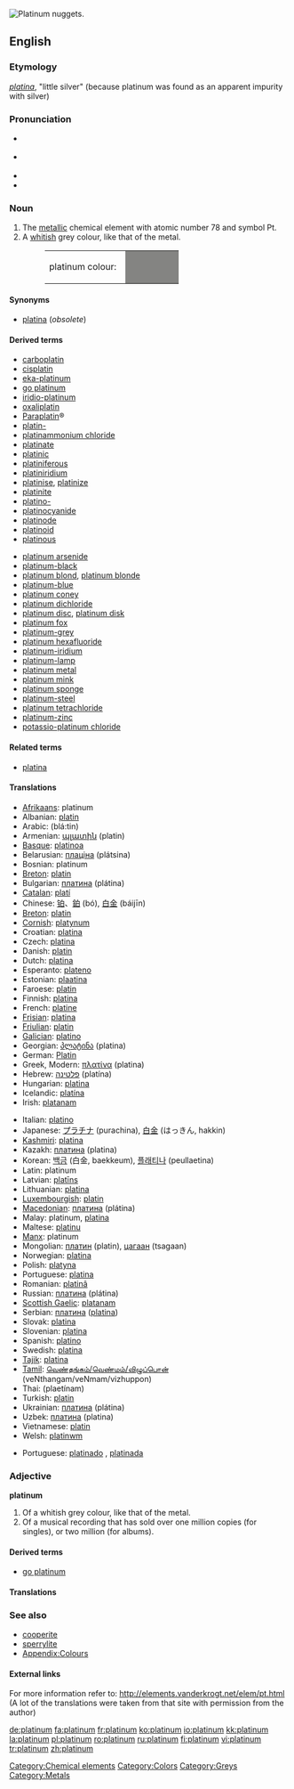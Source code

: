 [[Image:Platinum_nuggets.jpg|thumb|right|Platinum nuggets.]]
{{wikipedia}}
==English==

{{elements|Pt|iridium|Ir|gold|Au}}

===Etymology===
{{Sp.}} ''[[platina#Spanish|platina]]'', "little silver" (because platinum was found as an apparent impurity with silver)

===Pronunciation===
*{{italbrac|[[RP]]}} {{IPA|/ˈplætɪnəm/}}
*{{italbrac|US}} {{IPA|/ˈplætənəm/ or /ˈplætnəm/}}
*{{audio|en-uk-platinum.ogg|Audio (UK)}}
*{{audio|en-us-platinum.ogg|Audio (US)}}

===Noun===
{{en-noun|-}}
{{wikipedia}}

# The [[metallic]] chemical element with atomic number 78 and symbol Pt.
# A [[whitish]] grey colour, like that of the metal.
#:<table><tr><td>platinum colour: &nbsp;</td><td bgcolor="#848482" width="80">&nbsp; </td></tr></table>

====Synonyms====
*[[platina]] (''obsolete'')

====Derived terms====
{{top2}}
*[[carboplatin]]
*[[cisplatin]]
*[[eka-platinum]]
*[[go platinum]]
*[[iridio-platinum]]
*[[oxaliplatin]]
*[[w:Carboplatin|Paraplatin]]&reg;
*[[platin-]]
*[[platinammonium chloride]]
*[[platinate]]
*[[platinic]]
*[[platiniferous]]
*[[platiniridium]]
*[[platinise]], [[platinize]]
*[[platinite]]
*[[platino-]]
*[[platinocyanide]]
*[[platinode]]
*[[platinoid]]
*[[platinous]]
{{mid2}}
*[[platinum arsenide]]
*[[platinum-black]]
*[[platinum blond]], [[platinum blonde]]
*[[platinum-blue]]
*[[platinum coney]]
*[[platinum dichloride]]
*[[platinum disc]], [[platinum disk]]
*[[platinum fox]]
*[[platinum-grey]]
*[[platinum hexafluoride]]
*[[platinum-iridium]]
*[[platinum-lamp]]
*[[platinum metal]]
*[[platinum mink]]
*[[platinum sponge]]
*[[platinum-steel]]
*[[platinum tetrachloride]]
*[[platinum-zinc]]
*[[potassio-platinum chloride]]
{{bottom}}

====Related terms====
*[[platina]]

====Translations====
{{trans-top|metal}}
*[[Afrikaans]]: platinum
*Albanian: [[platin]]
*Arabic: {{ARchar|[[بلاتين]]}} (blá:tin) {{m}}
*Armenian: [[պլատին]] (platin)
*[[Basque]]: [[platinoa]]
*Belarusian: [[плацiна]] (plátsina) {{f}}
*Bosnian: platinum
*[[Breton]]: [[platin]]
*Bulgarian: [[платина]] (plátina) {{f}}
*[[Catalan]]: [[platí]] {{m}}
*Chinese: [[铂]]、[[鉑]] (bó), [[白金]] (báijīn)
*[[Breton]]: [[platin]] {{m}}
*[[Cornish]]: [[platynum]]
*Croatian: [[platina]]
*Czech: [[platina]]
*Danish: [[platin]]
*Dutch: [[platina]] {{n}}
*Esperanto: [[plateno]]
*Estonian: [[plaatina]]
*Faroese: [[platin]]
*Finnish: [[platina]]
*French: [[platine]] {{m}}
*[[Frisian]]: [[platina]] {{n}}
*[[Friulian]]: [[platin]]
*[[Galician]]: [[platino]]
*Georgian: [[პლატინა]] (platina)
*German: [[Platin]] {{n}}
*Greek, Modern: [[πλατίνα]] (platina) {{m}}
*Hebrew: [[פלטינה]] (platína)
*Hungarian: [[platina]]
*Icelandic: [[platína]]
*Irish: [[platanam]]
{{trans-mid}}
*Italian: [[platino]] {{m}}
*Japanese: [[プラチナ]] (purachina), [[白金]] (はっきん, hakkin)
*[[Kashmiri]]: [[platina]]
*Kazakh: [[платина]] (platina)
*Korean: [[백금]] (白金, baekkeum), [[플래티나]] (peullaetina)
*Latin: platinum
*Latvian: [[platīns]]
*Lithuanian: [[platina]]
*[[Luxembourgish]]: [[platin]]
*[[Macedonian]]: [[платина]] (plátina) {{f}}
*Malay: platinum, [[platina]]
*Maltese: [[platinu]]
*[[Manx]]: platinum
*Mongolian: [[платин]] (platin), [[цагаан]] (tsagaan)
*Norwegian: [[platina]]
*Polish: [[platyna]] {{f}}
*Portuguese: [[platina]] {{f}}
*Romanian: [[platinâ]] {{f}}
*Russian: [[платина]] (plátina) {{f}}
*[[Scottish Gaelic]]: [[platanam]]
*Serbian: [[платина]] ([[platina]]) {{f}}
*Slovak: [[platina]]
*Slovenian: [[platina]] {{f}}
*Spanish: [[platino]] {{m}}
*Swedish: [[platina]]
*[[Tajik]]: [[platina]]
*[[Tamil]]: [[வெண்தங்கம்/வெண்மம்/விழுப்பொன்]] (veNthangam/veNmam/vizhuppon)
*Thai: {{THchar|[[แพลทินัม]]}} (plaetínam)
*Turkish: [[platin]]
*Ukrainian: [[платина]] (plátina) {{f}}
*Uzbek: [[платина]] (platina)
*Vietnamese: [[platin]]
*Welsh: [[platinwm]]
{{trans-bottom}}

{{trans-top|colour}}
*Portuguese: [[platinado]] {{m}}, [[platinada]] {{f}}
{{trans-mid}}
{{trans-bottom}}

===Adjective===
'''platinum'''

# Of a whitish grey colour, like that of the metal.
# Of a musical recording that has sold over one million copies (for singles), or two million (for albums).

====Derived terms====
*[[go platinum]]

====Translations====

{{trans-top|colour}}
{{trans-mid}}
{{trans-bottom}}

{{trans-top|musical recording}}
{{trans-mid}}
{{trans-bottom}}

===See also===
*[[cooperite]]
*[[sperrylite]]
*[[Wiktionary_Appendix:Colours|Appendix:Colours]]

====External links====
{{rfc-level|External links at L4+ not in L3 POS section}}
For more information refer to:
http://elements.vanderkrogt.net/elem/pt.html
(A lot of the translations were taken from that site with permission from the author)

[[Category:Chemical elements]]
[[Category:Colors]]
[[Category:Greys]]
[[Category:Metals]]

[[de:platinum]]
[[fa:platinum]]
[[fr:platinum]]
[[ko:platinum]]
[[io:platinum]]
[[kk:platinum]]
[[la:platinum]]
[[pl:platinum]]
[[ro:platinum]]
[[ru:platinum]]
[[fi:platinum]]
[[vi:platinum]]
[[tr:platinum]]
[[zh:platinum]]